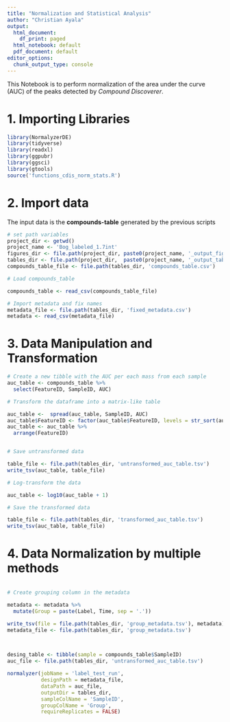 ---
title: "Normalization and Statistical Analysis"
author: "Christian Ayala"
output:
  html_document:
    df_print: paged
  html_notebook: default
  pdf_document: default
editor_options:
  chunk_output_type: console
---

This Notebook is to perform normalization of the area under the curve (AUC) of the peaks detected by *Compound Discoverer*.

# 1. Importing Libraries

```{r libraries, message=FALSE}
library(NormalyzerDE)
library(tidyverse)
library(readxl)
library(ggpubr)
library(ggsci)
library(gtools)
source('functions_cdis_norm_stats.R')
```

# 2. Import data

The input data is the **compounds-table** generated by the previous scripts

```{r set_path, message=FALSE}
# set path variables
project_dir <- getwd()
project_name <- 'Bog_labeled_1.7int'
figures_dir <- file.path(project_dir, paste0(project_name, '_output_figures'))
tables_dir <- file.path(project_dir,  paste0(project_name, '_output_tables'))
compounds_table_file <- file.path(tables_dir, 'compounds_table.csv')

# Load compounds_table

compounds_table <- read_csv(compounds_table_file)

# Import metadata and fix names
metadata_file <- file.path(tables_dir, 'fixed_metadata.csv')
metadata <- read_csv(metadata_file)

```

# 3. Data Manipulation and Transformation

```{r Data_manipulation}
# Create a new tibble with the AUC per each mass from each sample
auc_table <- compounds_table %>% 
  select(FeatureID, SampleID, AUC)

# Transform the dataframe into a matrix-like table

auc_table <-  spread(auc_table, SampleID, AUC)
auc_table$FeatureID <- factor(auc_table$FeatureID, levels = str_sort(auc_table$FeatureID, numeric = TRUE))
auc_table <- auc_table %>% 
  arrange(FeatureID)


# Save untransformed data

table_file <- file.path(tables_dir, 'untransformed_auc_table.tsv')
write_tsv(auc_table, table_file)

# Log-transform the data

auc_table <- log10(auc_table + 1)

# Save the transformed data

table_file <- file.path(tables_dir, 'transformed_auc_table.tsv')
write_tsv(auc_table, table_file)
```

# 4. Data Normalization by multiple methods

```{r Data_normalization}




```



```{r NormalyzerDE}

# Create grouping column in the metadata

metadata <- metadata %>% 
  mutate(Group = paste(Label, Time, sep = '.'))

write_tsv(file = file.path(tables_dir, 'group_metadata.tsv'), metadata)
metadata_file <- file.path(tables_dir, 'group_metadata.tsv')

  

desing_table <- tibble(sample = compounds_table$SampleID)
auc_file <- file.path(tables_dir, 'untransformed_auc_table.tsv')

normalyzer(jobName = 'label_test_run', 
           designPath = metadata_file, 
           dataPath = auc_file, 
           outputDir = tables_dir,
           sampleColName = 'SampleID',
           groupColName = 'Group',
           requireReplicates = FALSE)

```



